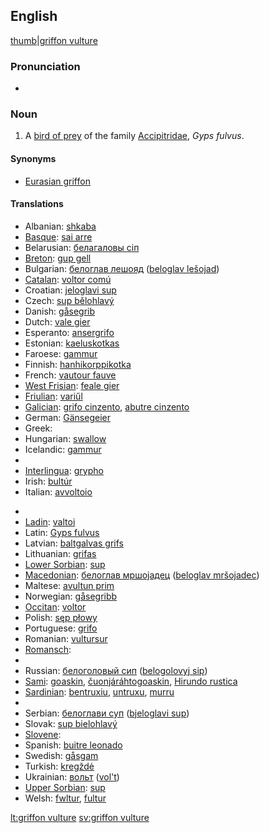 ==English==
{{wikipedia}}
[[image:Eagle bokeh II.jpg|thumb|griffon vulture]]

===Pronunciation===
*{{IPA|/'gɻɪfɒn'vʌlʧəɻ/}}

===Noun===
{{en-noun|sg=[[griffon]] [[vulture]]}}

# A [[bird of prey]] of the family [[Accipitridae]], ''Gyps fulvus''.

====Synonyms====
*[[Eurasian griffon]]
{{clear}}
====Translations====
{{trans-top|''Gyps fulvus''}}
*Albanian: [[shkaba]]
*[[Basque]]: [[sai arre]]
*Belarusian: [[белагаловы сіп]]
*[[Breton]]: [[gup gell]]
*Bulgarian: [[белоглав лешояд]] ([[beloglav lešojad]])
*[[Catalan]]: [[voltor comú]]
*Croatian: [[jeloglavi sup]]
*Czech: [[sup bělohlavý]]
*Danish: [[gåsegrib]]
*Dutch: [[vale gier]] {{m}}
*Esperanto: [[ansergrifo]]
*Estonian: [[kaeluskotkas]]
*Faroese: [[gammur]]
*Finnish: [[hanhikorppikotka]]
*French: [[vautour fauve]] {{m}}
*[[West Frisian]]: [[feale gier]]
*[[Friulian]]: [[variűl]]
*[[Galician]]: [[grifo cinzento]], [[abutre cinzento]]
*German: [[Gänsegeier]] {{m}}
*Greek: {{t|el|όρνιο|tr=órnio|sc=Grek}}
*Hungarian: [[swallow]]
*Icelandic: [[gammur]]
* {{trreq|Indonesian}}
*[[Interlingua]]: [[grypho]] {{m}}
*Irish: [[bultúr]]
*Italian: [[avvoltoio]]
{{trans-mid}}
*{{trreq|Japanese}}
*[[Ladin]]: [[valtoi]]
*Latin: [[Gyps fulvus]]
*Latvian: [[baltgalvas grifs]]
*Lithuanian: [[grifas]]
*[[Lower Sorbian]]: [[sup]]
*[[Macedonian]]: [[белоглав мршоjадец]] ([[beloglav mršojadec]])
*Maltese: [[avultun prim]]
*Norwegian: [[gåsegribb]]
*[[Occitan]]: [[voltor]]
*Polish: [[sęp płowy]]
*Portuguese: [[grifo]] {{m}}
*Romanian: [[vultursur]]
*[[Romansch]]: {{t|rm|tschess cularin}}
* {{trreq|Romany}}
*Russian: [[белоголовый сип]] ([[belogolovyj sip]]) '' ''
*[[Sami]]: [[goaskin]], [[čuonjáráhtogoaskin]], [[Hirundo rustica]]
*[[Sardinian]]: [[bentruxiu]], [[untruxu]], [[murru]]
* {{trreq|Scottish}}
*Serbian: [[белоглави суп]] ([[bjeloglavi sup]])
*Slovak: [[sup bielohlavý]]
*[[Slovene]]: {{t|sl|beloglavi jastreb}}
*Spanish: [[buitre leonado]] {{m}}
*Swedish: [[gåsgam]]
*Turkish: [[kregždė]]
*Ukrainian: [[вольт]] ([[vol't]])
*[[Upper Sorbian]]: [[sup]]
*Welsh: [[fwltur]], [[fultur]]
{{trans-bottom}}

[[lt:griffon vulture]]
[[sv:griffon vulture]]